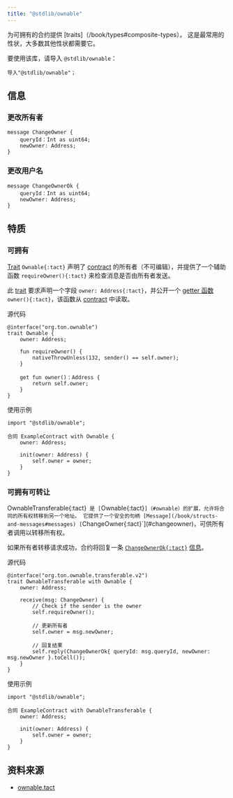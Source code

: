 ```yaml
---
title: "@stdlib/ownable"
---
```


为可拥有的合约提供 [traits]（/book/types#composite-types）。 这是最常用的性状，大多数其他性状都需要它。

要使用该库，请导入 `@stdlib/ownable`：

```tact
导入"@stdlib/ownable"；
```

## 信息

### 更改所有者

```tact
message ChangeOwner {
    queryId：Int as uint64;
    newOwner: Address;
}
```

### 更改用户名

```tact
message ChangeOwnerOk {
    queryId：Int as uint64;
    newOwner: Address;
}
```

## 特质

### 可拥有

[Trait](/book/types#composite-types) `Ownable{:tact}` 声明了 [contract](/book/contracts) 的所有者（不可编辑），并提供了一个辅助函数 `requireOwner(){:tact}` 来检查消息是否由所有者发送。

此 [trait](/book/types#composite-types) 要求声明一个字段 `owner: Address{:tact}`，并公开一个 [getter 函数](/book/functions#getter-functions) `owner(){:tact}`，该函数从 [contract](/book/contracts) 中读取。

源代码

```tact
@interface("org.ton.ownable")
trait Ownable {
    owner: Address;

    fun requireOwner() {
        nativeThrowUnless(132, sender() == self.owner);
    }

    get fun owner()：Address {
        return self.owner;
    }
}
```

使用示例

```tact /Ownable/
import "@stdlib/ownable";

合同 ExampleContract with Ownable {
    owner: Address;

    init(owner: Address) {
        self.owner = owner;
    }
}
```

### 可拥有可转让

OwnableTransferable{:tact}` 是 [`Ownable{:tact}`]（#ownable）的扩展，允许将合同的所有权转移到另一个地址。 它提供了一个安全的句柄 [Message](/book/structs-and-messages#messages) [`ChangeOwner{:tact}\`](#changeowner)，可供所有者调用以转移所有权。

如果所有者转移请求成功，合约将回复一条 [`ChangeOwnerOk{:tact}`](#changeownerok) [信息](/book/structs-and-messages#messages)。

源代码

```tact
@interface("org.ton.ownable.transferable.v2")
trait OwnableTransferable with Ownable {
    owner: Address;

    receive(msg: ChangeOwner) {
        // Check if the sender is the owner
        self.requireOwner();

        // 更新所有者
        self.owner = msg.newOwner;

        // 回复结果
        self.reply(ChangeOwnerOk{ queryId: msg.queryId, newOwner: msg.newOwner }.toCell());
    }
}
```

使用示例

```tact /OwnableTransferable/
import "@stdlib/ownable";

合同 ExampleContract with OwnableTransferable {
    owner: Address;

    init(owner: Address) {
        self.owner = owner;
    }
}
```

## 资料来源

- [ownable.tact](https://github.com/tact-lang/tact/blob/61541b7783098e1af669faccd7d2334c10981c72/stdlib/libs/ownable.tact)
